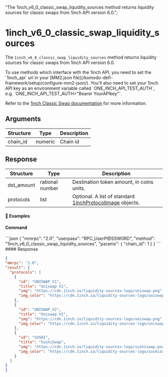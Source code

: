   "The 1inch_v6_0_classic_swap_liquidity_sources method returns liquidity sources for classic swaps from 1inch API version 6.0.";

# 1inch\_v6\_0\_classic\_swap\_liquidity\_sources

The `1inch_v6_0_classic_swap_liquidity_sources` method returns liquidity sources for classic swaps from 1inch API version 6.0.

<Note>
  To use methods which interface with the 1inch API, you need to set the `1inch_api` url in your [MM2.json file](/komodo-defi-framework/setup/configure-mm2-json/).
  You'll also need to set your 1inch API key as an environment variable called `ONE_INCH_API_TEST_AUTH`, e.g. `ONE_INCH_API_TEST_AUTH="Bearer YourAPIkey"`.
</Note>

Refer to the [1inch Classic Swap documentation](https://portal.1inch.dev/documentation/apis/swap/classic-swap/quick-start) for more information.

## Arguments

| Structure | Type    | Description |
| --------- | ------- | ----------- |
| chain\_id | numeric | Chain id    |

## Response

| Structure   | Type            | Description                                                                                                                           |
| ----------- | --------------- | ------------------------------------------------------------------------------------------------------------------------------------- |
| dst\_amount | rational number | Destination token amount, in coins units.                                                                                             |
| protocols   | list            | Optional. A list of standard [1inchProtocolImage](/komodo-defi-framework/api/common_structures/orders/#1inch-protocol-image) objects. |

#### 📌 Examples

#### Command

<CodeGroup title="" tag="POST" label="1inch_v6_0_classic_swap_liquidity_sources" mm2MethodDecorate="true">
  ```json
  {
    "mmrpc": "2.0",
    "userpass": "RPC_UserP@SSW0RD",
    "method": "1inch_v6_0_classic_swap_liquidity_sources",
    "params": {
      "chain_id": 1
    }
  }
  ```
</CodeGroup>

<CollapsibleSection expandedText="Hide Response" collapsedText="Show Response">
  #### Response

  ```json
{
  "mmrpc": "2.0",
  "result": {
    "protocols": [
      {
        "id": "UNISWAP_V1",
        "title": "Uniswap V1",
        "img": "https://cdn.1inch.io/liquidity-sources-logo/uniswap.png",
        "img_color": "https://cdn.1inch.io/liquidity-sources-logo/uniswap_color.png"
      },
      {
        "id": "UNISWAP_V2",
        "title": "Uniswap V2",
        "img": "https://cdn.1inch.io/liquidity-sources-logo/uniswap.png",
        "img_color": "https://cdn.1inch.io/liquidity-sources-logo/uniswap_color.png"
      },
      {
        "id": "SUSHI",
        "title": "SushiSwap",
        "img": "https://cdn.1inch.io/liquidity-sources-logo/sushiswap.png",
        "img_color": "https://cdn.1inch.io/liquidity-sources-logo/sushiswap_color.png"
      }
    ]
  }
}
  ```
</CollapsibleSection>
